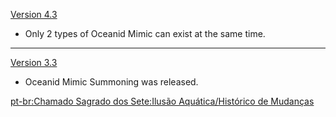 {{Change History/Header}}
[[Version 4.3]]
* Only 2 types of Oceanid Mimic can exist at the same time.
----
[[Version 3.3]]
* Oceanid Mimic Summoning was released.
<noinclude>
[[pt-br:Chamado Sagrado dos Sete:Ilusão Aquática/Histórico de Mudanças]]
</noinclude>